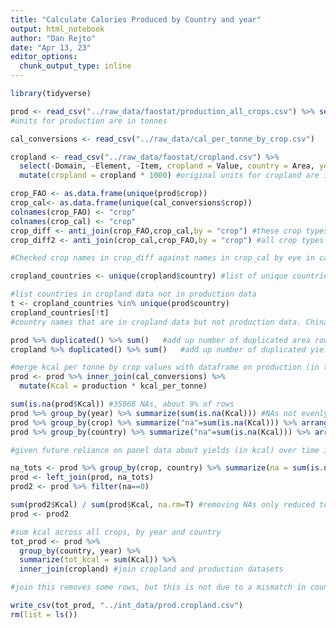 ```yaml
---
title: "Calculate Calories Produced by Country and year"
output: html_notebook
author: "Dan Rejto"
date: "Apr 13, 23"
editor_options: 
  chunk_output_type: inline
---
```


```r
library(tidyverse)
```

```r
prod <- read_csv("../raw_data/faostat/production_all_crops.csv") %>% select(country = Area, year = Year, crop = Item, production)
#units for production are in tonnes

cal_conversions <- read_csv("../raw_data/cal_per_tonne_by_crop.csv")

cropland <- read_csv("../raw_data/faostat/cropland.csv") %>% 
  select(-Domain, -Element, -Item, cropland = Value, country = Area, year = Year) %>% 
  mutate(cropland = cropland * 1000) #original units for cropland are in 1000 ha. We convert to ha
``` 

```r
crop_FAO <- as.data.frame(unique(prod$crop))
crop_cal<- as.data.frame(unique(cal_conversions$crop))
colnames(crop_FAO) <- "crop"
colnames(crop_cal) <- "crop"
crop_diff <- anti_join(crop_FAO,crop_cal,by = "crop") #these crop types are found in the crop_FAO dataset but not found in the crop_cal dataset, 61 different crop names
crop_diff2 <- anti_join(crop_cal,crop_FAO,by = "crop") #all crop types in crops_cal are found in crop_FAO

#Checked crop names in crop_diff against names in crop_cal by eye in case there are spelling differences, no matches
``` 

```r
cropland_countries <- unique(cropland$country) #list of unique countries in cropland data

#list countries in cropland data not in production data
t <- cropland_countries %in% unique(prod$country)  
cropland_countries[!t] 
#country names that are in cropland data but not production data. China missing because China is listed several times in cropland, as mainland, hong kong, Taiwan, and the sum of the three. for prodcution, its just listed as mainland, hong kong, and taiwan, which is appropriate for our analysis. 
```

```r
prod %>% duplicated() %>% sum()   #add up number of duplicated area rows - 0
cropland %>% duplicated() %>% sum()   #add up number of duplicated yield rows - 0
```

```r
#merge kcal per tonne by crop values with dataframe on production (in tons) per crop and country
prod <- prod %>% inner_join(cal_conversions) %>% 
  mutate(Kcal = production * kcal_per_tonne)
```

```r
sum(is.na(prod$Kcal)) #35068 NAs, about 9% of rows
prod %>% group_by(year) %>% summarize(sum(is.na(Kcal))) #NAs not evenly distributed in time; concentrated before ~1990
prod %>% group_by(crop) %>% summarize("na"=sum(is.na(Kcal))) %>% arrange(desc(na)) #NAs concentrated in some crops e.g. pumpokings, beans, carrots, cabbage. few for major staples like wheat, oats, fonio, bambara,rice, opil palm, maize
prod %>% group_by(country) %>% summarize("na"=sum(is.na(Kcal))) %>% arrange(desc(na)) #wide dispersion in NAs by country
```

```r
#given future reliance on panel data about yields (in kcal) over time in countries, and time trend in NAs, keeping NAs could bias future results. E.g. it would make it seem like yields rose quicker after 1990 than they really did just because more data was reported. So we omit country-crop combinations that are incomplete

na_tots <- prod %>% group_by(crop, country) %>% summarize(na = sum(is.na(production)))
prod <- left_join(prod, na_tots)
prod2 <- prod %>% filter(na==0)

sum(prod2$Kcal) / sum(prod$Kcal, na.rm=T) #removing NAs only reduced total production in kcal from 1961-2017 by ~0.2%. We therefore implement this filtering.
prod <- prod2
```

```r
#sum kcal across all crops, by year and country
tot_prod <- prod %>% 
  group_by(country, year) %>% 
  summarize(tot_kcal = sum(Kcal)) %>% 
  inner_join(cropland) #join cropland and production datasets

#join this removes some rows, but this is not due to a mismatch in country naming across the datasets, but rather differences in data completeness across datasets
```

```r
write_csv(tot_prod, "../int_data/prod.cropland.csv")
rm(list = ls())
```
